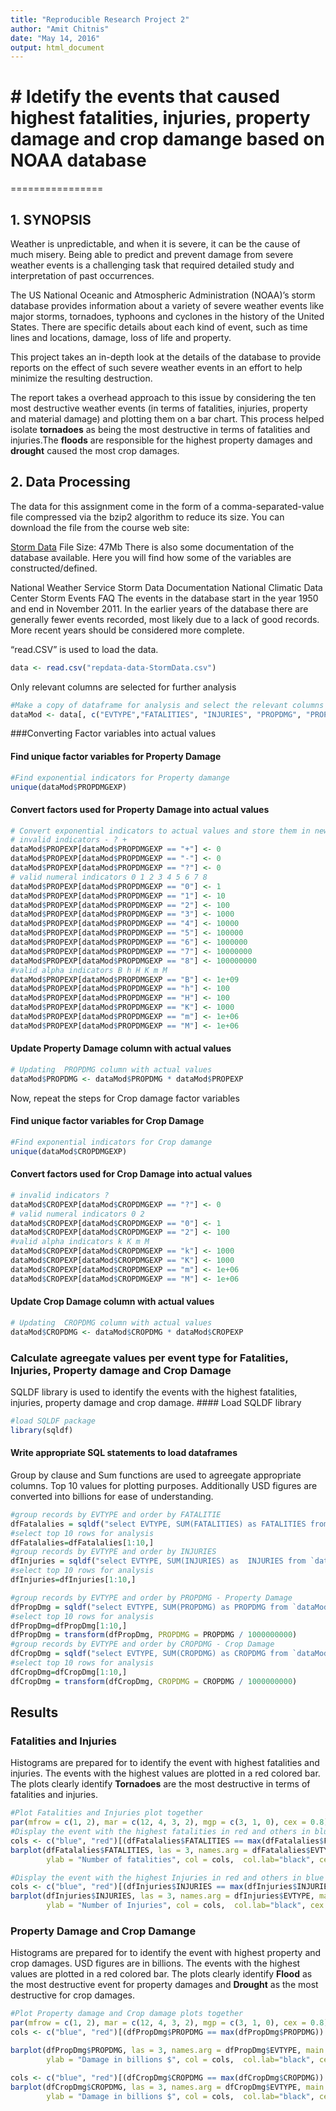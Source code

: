 ```yaml
---
title: "Reproducible Research Project 2"
author: "Amit Chitnis"
date: "May 14, 2016"
output: html_document
---
```

# Idetify the events that caused highest fatalities, injuries, property damage and crop damange based on NOAA database
=======================================================================================================
================

## 1. SYNOPSIS
Weather is unpredictable, and when it is severe, it can be the cause of much misery. Being able to predict and prevent damage from severe weather events is a challenging task that required detailed study and interpretation of past occurrences. 

The US National Oceanic and Atmospheric Administration (NOAA)'s storm database provides information about a variety of severe weather events like major storms, tornadoes, typhoons and cyclones in the history of the United States. There are specific details about each kind of event, such as time lines and locations, damage, loss of life and property.

This project takes an in-depth look at the details of the database to provide reports on the effect of such severe weather events in an effort to help minimize the resulting destruction.

The report takes a overhead approach to this issue by considering the ten most destructive weather events (in terms of fatalities, injuries, property and material damage) and plotting them on a bar chart. This process helped isolate **tornadoes** as being the most destructive in terms of fatalities and injuries.The **floods** are responsible for the highest property damages and **drought** caused the most crop damages.

## 2. Data Processing
The data for this assignment come in the form of a comma-separated-value file compressed via the bzip2 algorithm to reduce its size. You can download the file from the course web site:

[Storm Data](https://d396qusza40orc.cloudfront.net/repdata%2Fdata%2FStormData.csv.bz2) 
File Size: 47Mb
There is also some documentation of the database available. Here you will find how some of the variables are constructed/defined.

National Weather Service Storm Data Documentation
National Climatic Data Center Storm Events FAQ
The events in the database start in the year 1950 and end in November 2011. In the earlier years of the database there are generally fewer events recorded, most likely due to a lack of good records. More recent years should be considered more complete.

"read.CSV" is used to load the data. 
```r
data <- read.csv("repdata-data-StormData.csv")
```
Only relevant columns are selected for further analysis
```r
#Make a copy of dataframe for analysis and select the relevant columns 
dataMod <- data[, c("EVTYPE","FATALITIES", "INJURIES", "PROPDMG", "PROPDMGEXP", "CROPDMG", "CROPDMGEXP")]
```
###Converting Factor variables into actual values 
 
#### Find unique factor variables for Property Damage
 
```r
#Find exponential indicators for Property damange  
unique(dataMod$PROPDMGEXP)
```
#### Convert factors used for Property Damage into actual values 

```r
# Convert exponential indicators to actual values and store them in new PROPEXP column
# invalid indicators - ? + 
dataMod$PROPEXP[dataMod$PROPDMGEXP == "+"] <- 0
dataMod$PROPEXP[dataMod$PROPDMGEXP == "-"] <- 0
dataMod$PROPEXP[dataMod$PROPDMGEXP == "?"] <- 0
# valid numeral indicators 0 1 2 3 4 5 6 7 8 
dataMod$PROPEXP[dataMod$PROPDMGEXP == "0"] <- 1
dataMod$PROPEXP[dataMod$PROPDMGEXP == "1"] <- 10
dataMod$PROPEXP[dataMod$PROPDMGEXP == "2"] <- 100
dataMod$PROPEXP[dataMod$PROPDMGEXP == "3"] <- 1000
dataMod$PROPEXP[dataMod$PROPDMGEXP == "4"] <- 10000
dataMod$PROPEXP[dataMod$PROPDMGEXP == "5"] <- 100000
dataMod$PROPEXP[dataMod$PROPDMGEXP == "6"] <- 1000000
dataMod$PROPEXP[dataMod$PROPDMGEXP == "7"] <- 10000000
dataMod$PROPEXP[dataMod$PROPDMGEXP == "8"] <- 100000000
#valid alpha indicators B h H K m M
dataMod$PROPEXP[dataMod$PROPDMGEXP == "B"] <- 1e+09
dataMod$PROPEXP[dataMod$PROPDMGEXP == "h"] <- 100
dataMod$PROPEXP[dataMod$PROPDMGEXP == "H"] <- 100
dataMod$PROPEXP[dataMod$PROPDMGEXP == "K"] <- 1000
dataMod$PROPEXP[dataMod$PROPDMGEXP == "m"] <- 1e+06
dataMod$PROPEXP[dataMod$PROPDMGEXP == "M"] <- 1e+06
```
#### Update Property Damage column with actual values
```r
# Updating  PROPDMG column with actual values
dataMod$PROPDMG <- dataMod$PROPDMG * dataMod$PROPEXP
```
Now, repeat the steps for Crop damage factor variables

#### Find unique factor variables for Crop Damage
```r
#Find exponential indicators for Crop damange  
unique(dataMod$CROPDMGEXP)
```
#### Convert factors used for Crop Damage into actual values 
```r
# invalid indicators ? 
dataMod$CROPEXP[dataMod$CROPDMGEXP == "?"] <- 0
# valid numeral indicators 0 2
dataMod$CROPEXP[dataMod$CROPDMGEXP == "0"] <- 1
dataMod$CROPEXP[dataMod$CROPDMGEXP == "2"] <- 100
#valid alpha indicators k K m M
dataMod$CROPEXP[dataMod$CROPDMGEXP == "k"] <- 1000
dataMod$CROPEXP[dataMod$CROPDMGEXP == "K"] <- 1000
dataMod$CROPEXP[dataMod$CROPDMGEXP == "m"] <- 1e+06
dataMod$CROPEXP[dataMod$CROPDMGEXP == "M"] <- 1e+06
```
#### Update Crop Damage column with actual values
```r
# Updating  CROPDMG column with actual values
dataMod$CROPDMG <- dataMod$CROPDMG * dataMod$CROPEXP
```
### Calculate agreegate values per event type for Fatalities, Injuries, Property damage and Crop Damage 
SQLDF library is used to identify the events with the highest fatalities, injuries, property damage and crop damage. 
#### Load SQLDF library
```r
#load SQLDF package  
library(sqldf)
```
#### Write appropriate SQL statements to load dataframes
Group by clause and Sum functions are used to agreegate appropriate columns. Top 10 values for plotting purposes. Additionally USD figures are converted into billions for ease of understanding.  
```r
#group records by EVTYPE and order by FATALITIE
dfFatalalies = sqldf("select EVTYPE, SUM(FATALITIES) as FATALITIES from `dataMod` group by EVTYPE order by FATALITIES desc")
#select top 10 rows for analysis
dfFatalalies=dfFatalalies[1:10,]
#group records by EVTYPE and order by INJURIES
dfInjuries = sqldf("select EVTYPE, SUM(INJURIES) as  INJURIES from `dataMod` group by EVTYPE order by INJURIES desc")
#select top 10 rows for analysis
dfInjuries=dfInjuries[1:10,] 

#group records by EVTYPE and order by PROPDMG - Property Damage
dfPropDmg = sqldf("select EVTYPE, SUM(PROPDMG) as PROPDMG from `dataMod` group by EVTYPE order by PROPDMG desc")
#select top 10 rows for analysis
dfPropDmg=dfPropDmg[1:10,]
dfPropDmg = transform(dfPropDmg, PROPDMG = PROPDMG / 1000000000)
#group records by EVTYPE and order by CROPDMG - Crop Damage
dfCropDmg = sqldf("select EVTYPE, SUM(CROPDMG) as CROPDMG from `dataMod` group by EVTYPE order by CROPDMG desc")
#select top 10 rows for analysis
dfCropDmg=dfCropDmg[1:10,]
dfCropDmg = transform(dfCropDmg, CROPDMG = CROPDMG / 1000000000)

```
## Results
### Fatalities and Injuries
Histograms are prepared for to identify the event with highest fatalities and injuries. The events with the highest values are plotted in a red colored bar. The plots clearly identify  **Tornadoes** are the most destructive in terms of fatalities and injuries.
```r
#Plot Fatalities and Injuries plot together
par(mfrow = c(1, 2), mar = c(12, 4, 3, 2), mgp = c(3, 1, 0), cex = 0.8)
#Display the event with the highest fatalities in red and others in blue
cols <- c("blue", "red")[(dfFatalalies$FATALITIES == max(dfFatalalies$FATALITIES)) + 1]
barplot(dfFatalalies$FATALITIES, las = 3, names.arg = dfFatalalies$EVTYPE, main = "Events with Highest Fatalities", 
        ylab = "Number of fatalities", col = cols,  col.lab="black", cex.lab=0.75)

#Display the event with the highest Injuries in red and others in blue
cols <- c("blue", "red")[(dfInjuries$INJURIES == max(dfInjuries$INJURIES)) + 1]
barplot(dfInjuries$INJURIES, las = 3, names.arg = dfInjuries$EVTYPE, main = "Events with Highest Injuries", 
        ylab = "Number of Injuries", col = cols,  col.lab="black", cex.lab=0.75)

```
### Property Damage and Crop Damange
Histograms are prepared for to identify the event with highest property and crop damages. USD figures are in billions.  The events with the highest values are plotted in a red colored bar. The plots clearly identify  **Flood** as the most destructive event for property damages and **Drought** as the most destructive for crop damages. 
```r
#Plot Property damage and Crop damage plots together
par(mfrow = c(1, 2), mar = c(12, 4, 3, 2), mgp = c(3, 1, 0), cex = 0.8)
cols <- c("blue", "red")[(dfPropDmg$PROPDMG == max(dfPropDmg$PROPDMG)) + 1]

barplot(dfPropDmg$PROPDMG, las = 3, names.arg = dfPropDmg$EVTYPE, main = "Events with Highest Property Damage", 
        ylab = "Damage in billions $", col = cols,  col.lab="black", cex.lab=0.75)

cols <- c("blue", "red")[(dfCropDmg$CROPDMG == max(dfCropDmg$CROPDMG)) + 1]
barplot(dfCropDmg$CROPDMG, las = 3, names.arg = dfCropDmg$EVTYPE, main = "Events with Highest Crom Damage", 
        ylab = "Damage in billions $", col = cols,  col.lab="black", cex.lab=0.75)
```



